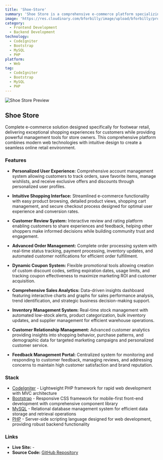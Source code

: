 ```yaml
---
title: 'Shoe-Store'
summary: 'Shoe Store is a comprehensive e-commerce platform specializing in footwear retail. Built with CodeIgniter, MySQL, and Bootstrap, this full-stack solution provides complete online shopping functionality including inventory management, sales analytics, and customer engagement tools for modern retail operations.'
image: 'https://res.cloudinary.com/bforbilly/image/upload/bforbilly/projects/shoestore'
category:
  - Frontend Development
  - Backend Development
technology:
  - CodeIgniter
  - Bootstrap
  - MySQL
  - PHP
platform:
  - Web
tag:
  - CodeIgniter
  - Bootstrap
  - MySQL
  - PHP
---
```


![Shoe Store Preview](https://res.cloudinary.com/bforbilly/image/upload/bforbilly/projects/shoestore)

## Shoe Store

Complete e-commerce solution designed specifically for footwear retail, delivering exceptional shopping experiences for customers while providing powerful management tools for store owners. This comprehensive platform combines modern web technologies with intuitive design to create a seamless online retail environment.

### Features

- **Personalized User Experience:** Comprehensive account management system allowing customers to track orders, save favorite items, manage wishlists, and receive exclusive offers and discounts through personalized user profiles.

- **Intuitive Shopping Interface:** Streamlined e-commerce functionality with easy product browsing, detailed product views, shopping cart management, and secure checkout process designed for optimal user experience and conversion rates.

- **Customer Review System:** Interactive review and rating platform enabling customers to share experiences and feedback, helping other shoppers make informed decisions while building community trust and engagement.

- **Advanced Order Management:** Complete order processing system with real-time status tracking, payment processing, inventory updates, and automated customer notifications for efficient order fulfillment.

- **Dynamic Coupon System:** Flexible promotional tools allowing creation of custom discount codes, setting expiration dates, usage limits, and tracking coupon effectiveness to maximize marketing ROI and customer acquisition.

- **Comprehensive Sales Analytics:** Data-driven insights dashboard featuring interactive charts and graphs for sales performance analysis, trend identification, and strategic business decision-making support.

- **Inventory Management System:** Real-time stock management with automated low-stock alerts, product categorization, bulk inventory updates, and supplier management for efficient warehouse operations.

- **Customer Relationship Management:** Advanced customer analytics providing insights into shopping behavior, purchase patterns, and demographic data for targeted marketing campaigns and personalized customer service.

- **Feedback Management Portal:** Centralized system for monitoring and responding to customer feedback, managing reviews, and addressing concerns to maintain high customer satisfaction and brand reputation.

### Stack

- [CodeIgniter](https://www.codeigniter.com) - Lightweight PHP framework for rapid web development with MVC architecture
- [Bootstrap](https://getbootstrap.com) - Responsive CSS framework for mobile-first front-end development with comprehensive component library
- [MySQL](https://www.mysql.com) - Relational database management system for efficient data storage and retrieval operations
- [PHP](https://www.php.net) - Server-side scripting language designed for web development, providing robust backend functionality

### Links

- **Live Site:** -
- **Source Code:** [GitHub Repository](https://github.com/bforbilly24/shoe-shop-codeigniter-fullstack-app)
